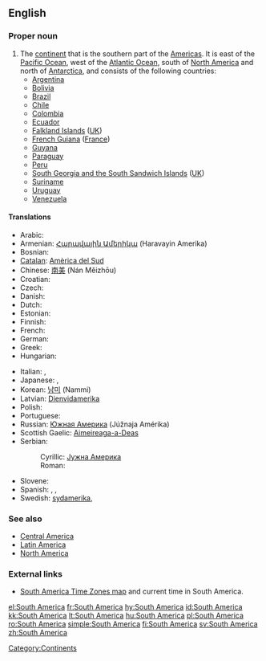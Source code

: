 {{wikipedia}}
==English==

===Proper noun===
{{en-proper noun|sg=[[South]] [[America]]}}

# The [[continent]] that is the southern part of the [[Americas]].  It is east of the [[Pacific Ocean]], west of the [[Atlantic Ocean]], south of [[North America]] and north of [[Antarctica]], and consists of the following countries:
#* [[Argentina]]
#* [[Bolivia]]
#* [[Brazil]]
#* [[Chile]]
#* [[Colombia]]
#* [[Ecuador]]
#* [[Falkland Islands]] ([[UK]])
#* [[French Guiana]] ([[France]])
#* [[Guyana]]
#* [[Paraguay]]
#* [[Peru]]
#* [[South Georgia and the South Sandwich Islands]] ([[UK]])
#* [[Suriname]]
#* [[Uruguay]]
#* [[Venezuela]]

====Translations====
{{trans-top|continent that is the southern part of the Americas}}
* Arabic: {{Arab|[[امريكا الجنوبية]]}} {{unicode|(’ámrika l-janubíyya)}} {{f}}
* Armenian: [[Հարավային Ամերիկա]] (Haravayin Amerika)
* Bosnian: {{t-|bs|Južna Amerika|f}}
* [[Catalan]]: [[Amèrica del Sud]] {{f}}
* Chinese: [[南美]] (Nán Měizhōu)
* Croatian: {{t-|hr|Južna Amerika|f}}
* Czech: {{t-|cs|Jižní Amerika|f}}
* Danish: {{t-|da|Sydamerika}}
* Dutch: {{t+|nl|Zuid-Amerika|n}}
* Estonian: {{t-|et|Lõuna-Ameerika}}
* Finnish: {{t+|fi|Etelä-Amerikka}}
* French: {{t+|fr|Amérique du Sud|f}}
* German: {{t+|de|Südamerika|n}}
* Greek: {{t+|el|Νότια Αμερική|f|tr=Nótia Amerikí|sc=Grek}}
* Hungarian: {{t+|hu|Dél-Amerika}}
{{trans-mid}}
* Italian: {{t-|it|Sudamerica|f}}, {{t-|it|America del sud|f}}
* Japanese: {{t|ja|南アメリカ|tr=minamiamerika|sc=Jpan}}, {{t|ja|南米|tr=[[なんべい]], [[Nanbei]]|sc=Jpan}}
* Korean: [[남미]] (Nammi)
* Latvian: [[Dienvidamerika]] {{f}}
* Polish: {{t+|pl|Ameryka Południowa}}
* Portuguese: {{t+|pt|América do Sul|f}}
* Russian: [[Южная Америка]] {{f}} (Júžnaja Amérika)
* Scottish Gaelic: [[Aimeireaga-a-Deas]] {{f}}
* Serbian:
*: Cyrillic: [[Јужна Америка]] {{f}}
*: Roman: {{t-|sr|Južna Amerika|f}}
* Slovene: {{t-|sl|Južna Amerika|f}}
* Spanish: {{t+|es|América del Sur|f}}, {{t+|es|Sudamérica|f}}, {{t+|es|Suramérica|f}}
* Swedish: [[sydamerika]], {{t+|sv|Sydamerika|n}}
{{trans-bottom}}

===See also===
* [[Central America]]
* [[Latin America]]
* [[North America]]

===External links===
* [http://www.worldtimezone.com/time-south-america24.php South America Time Zones map] and current time in South America.

[[Category:Continents]]

[[el:South America]]
[[fr:South America]]
[[hy:South America]]
[[id:South America]]
[[kk:South America]]
[[lt:South America]]
[[hu:South America]]
[[pl:South America]]
[[ro:South America]]
[[simple:South America]]
[[fi:South America]]
[[sv:South America]]
[[zh:South America]]